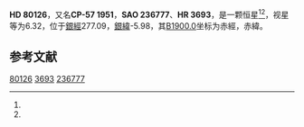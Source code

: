 {{Starbox begin
| name = HD 80126
}}
{{Starbox observe
| epoch = [[J2000.0|J2000.0]]
| constell = {{星座名待查}}<ref name=SIMBAD>{{cite web
 | url=http://simbad.u-strasbg.fr/simbad/sim-id?Ident=HR+3693
 | title =Pulsating variable Star
 | publisher=Centre de Données astronomiques de Strasbourg
 | work=SIMBAD
 | accessdate=2012-07-13}}</ref><ref name=DATA>{{cite web
 | url=http://vizier.u-strasbg.fr/viz-bin/VizieR-5?-out.add=.&-source=5050&-corr=PK=HR&-out.max=9999&HR=3693
 | title=VizieR Detailed Page
 | accessdate=2012-07-13
 | archive-date=2016-03-05
 | archive-url=https://web.archive.org/web/20160305035357/http://vizier.u-strasbg.fr/viz-bin/VizieR-5?-out.add=.&-source=5050&-corr=PK=HR&-out.max=9999&HR=3693
 | dead-url=no
 }}</ref>
| 星官 = 
| ra = {{RA|9|15|35}}<ref name=SIMBAD /><ref name=DATA />
| dec = {{DEC|-57|34|41}}<ref name=SIMBAD /><ref name=DATA />
| appmag_v = 6.32<ref name=SIMBAD /><ref name=DATA />
}}
{{Starbox character
| class = G8II<ref name=SIMBAD /><ref name=DATA />
| b-v = 1.04<ref name=SIMBAD /><ref name=DATA />
| u-b = <ref name=SIMBAD /><ref name=DATA />
| r-i = <ref name=SIMBAD /><ref name=DATA />
| variable = 
}}
{{Starbox astrometry
| radial_v = 
| prop_mo_ra = 15
| parallax = 
| p_error = 
}}
{{Starbox catalog
| names =CP-57 1951，[[SAO星表|SAO]] 236777，[[HD星表|HD]] 80126，[[HR星表|HR]] 3693}}
{{Starbox reference |Simbad=HR+3693}}
{{Starbox end}}

'''HD 80126'''，又名'''CP-57 1951'''，'''SAO 236777'''、'''HR 3693'''，是一颗恒星<ref name=SIMBAD /><ref name=DATA />，视星等为6.32，位于[[銀道座標系|銀經]]277.09，[[銀道座標系|銀緯]]-5.98，其[[B1900.0|B1900.0]]坐标为赤經{{RA|9|12|45.7}}，赤緯{{DEC|-57|-5.98|38}}。

== 参考文献 ==
{{reflist}}

{{star-stub}}

[[Category:HD和HDE天體|80126]]
[[Category:HR天體|3693]]
[[Category:SAO天體|236777]]